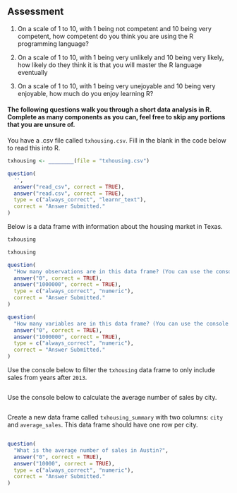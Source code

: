## Assessment

1. On a scale of 1 to 10, with 1 being not competent and 10 being very competent, how competent do you think you are using the R programming language?

2. On a scale of 1 to 10, with 1 being very unlikely and 10 being very likely, how likely do they think it is that you will master the R language eventually

3. On a scale of 1 to 10, with 1 being very unejoyable and 10 being very enjoyable, how much do you enjoy learning R?

#### The following questions walk you through a short data analysis in R. Complete as many components as you can, feel free to skip any portions that you are unsure of.

You have a .csv file called `txhousing.csv`. Fill in the blank in the code below to read this into R.

```r
txhousing <- ________(file = "txhousing.csv")
```


```r
question(
  '',
  answer("read_csv", correct = TRUE),
  answer("read.csv", correct = TRUE),
  type = c("always_correct", "learnr_text"),
  correct = "Answer Submitted."
)
```


Below is a data frame with information about the housing market in Texas.

```r
txhousing
```

```r
txhousing
```

```r
question(
  "How many observations are in this data frame? (You can use the console above to examine the dataset)",
  answer("0", correct = TRUE),
  answer("1000000", correct = TRUE),
  type = c("always_correct", "numeric"),
  correct = "Answer Submitted."
)
```

```r
question(
  "How many variables are in this data frame? (You can use the console above to examine the dataset)",
  answer("0", correct = TRUE),
  answer("1000000", correct = TRUE),
  type = c("always_correct", "numeric"),
  correct = "Answer Submitted."
)
```

Use the console below to filter the `txhousing` data frame to only include sales from years after `2013`.

```r

```

Use the console below to calculate the average number of sales by city.

```r

```

Create a new data frame called `txhousing_summary` with two columns: `city` and `average_sales`. This data frame should have one row per city.

```r

```


```r
question(
  "What is the average number of sales in Austin?",
  answer("0", correct = TRUE),
  answer("10000", correct = TRUE),
  type = c("always_correct", "numeric"),
  correct = "Answer Submitted."
)
```

